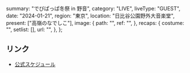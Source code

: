   summary: "でびぱっぱ冬祭 in 野音",
  category: "LIVE",
  liveType: "GUEST",
  date: "2024-01-21",
  region: "東京",
  location: "日比谷公園野外大音楽堂",
  present: ["高嶺のなでしこ"],
  image: {
    path: "",
    ref: "",
  },
  recaps: {
    costume: "",
    setlist: [],
    url: "",
  },
};

## リンク

- [公式スケジュール](https://takanenonadeshiko.jp/?p=1613)

